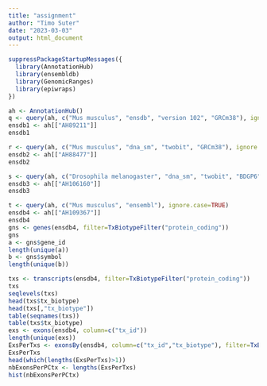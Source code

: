---
title: "assignment"
author: "Timo Suter"
date: "2023-03-03"
output: html_document
---

```{r, packages}
suppressPackageStartupMessages({
  library(AnnotationHub)
  library(ensembldb)
  library(GenomicRanges)
  library(epiwraps)
})
```

```{r, fetch mouse gene}
ah <- AnnotationHub()
q <- query(ah, c("Mus musculus", "ensdb", "version 102", "GRCm38"), ignore.case=TRUE)
ensdb1 <- ah[["AH89211"]]
ensdb1
```

```{r, mouse twobit}
r <- query(ah, c("Mus musculus", "dna_sm", "twobit", "GRCm38"), ignore.case=TRUE)
ensdb2 <- ah[["AH88477"]]
ensdb2
```

```{r, drosophila}
s <- query(ah, c("Drosophila melanogaster", "dna_sm", "twobit", "BDGP6"), ignore.case=TRUE)
ensdb3 <- ah[["AH106160"]]
ensdb3
```

```{r, protein coding genes}
t <- query(ah, c("Mus musculus", "ensembl"), ignore.case=TRUE)
ensdb4 <- ah[["AH109367"]]
ensdb4
gns <- genes(ensdb4, filter=TxBiotypeFilter("protein_coding"))
gns
a <- gns$gene_id
length(unique(a))
b <- gns$symbol
length(unique(b))
```

```{r, protein coding genes 2.0}
txs <- transcripts(ensdb4, filter=TxBiotypeFilter("protein_coding"))
txs
seqlevels(txs)
head(txs$tx_biotype)
head(txs[,"tx_biotype"])
table(seqnames(txs))
table(txs$tx_biotype)
exs <- exons(ensdb4, column=c("tx_id"))
length(unique(exs))
ExsPerTxs <- exonsBy(ensdb4, column=c("tx_id","tx_biotype"), filter=TxBiotypeFilter("protein_coding"))
ExsPerTxs
head(which(lengths(ExsPerTxs)>1))
nbExonsPerPCtx <- lengths(ExsPerTxs)
hist(nbExonsPerPCtx)
```